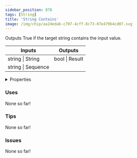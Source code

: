```yaml
---
sidebar_position: 878
tags: [String]
title: 'String Contains'
image: /img/chip/aa24edab-c707-4cff-8c73-07e479b4cd07.svg
---
```


Outputs True if the target string contains the input value.



<IChip uuid="aa24edab-c707-4cff-8c73-07e479b4cd07"/>

<table><thead><tr><th>Inputs</th><th>Outputs</th></tr></thead><tbody><tr><td>string | String</td><td>bool | Result</td></tr><tr><td>string | Sequence</td><td /></tr></tbody></table>

<details>
  <summary>Properties</summary>
  <div>
    <div>
    <table>
      <tbody>
        <tr>
          <td>Is beta required?</td>
          <td>No</td>
        </tr>
        <tr>
          <td>Is chip a trolling risk?</td>
          <td>No</td>
        </tr>
        <tr>
          <td>Is chip a role assignment risk?</td>
          <td>No</td>
        </tr>
        <tr>
          <td>Chip UUID</td>
          <td>aa24edab-c707-4cff-8c73-07e479b4cd07</td>
        </tr>
        <tr>
          <td>Room availability</td>
          <td>Available everywhere</td>
        </tr>
      </tbody>
    </table>
    </div>
  </div>
</details>

### Uses

None so far!

### Tips

None so far!

### Issues

None so far!